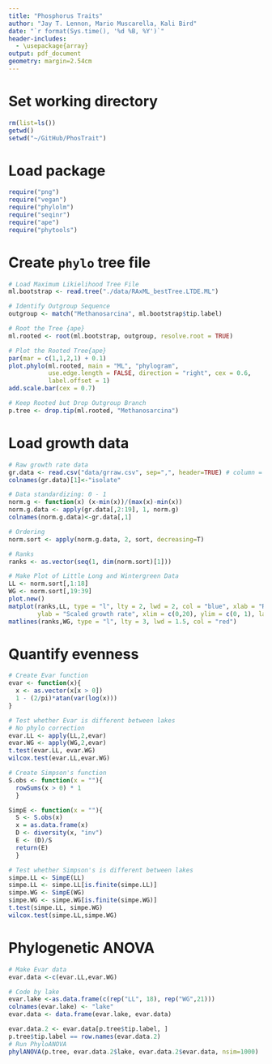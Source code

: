 ```yaml
---
title: "Phosphorus Traits"
author: "Jay T. Lennon, Mario Muscarella, Kali Bird"
date: "`r format(Sys.time(), '%d %B, %Y')`"
header-includes:
  - \usepackage{array}
output: pdf_document
geometry: margin=2.54cm
---
```


# Set working directory
```r
rm(list=ls())
getwd()
setwd("~/GitHub/PhosTrait")
```

# Load package
```r
require("png")
require("vegan")
require("phylolm")
require("seqinr")
require("ape")
require("phytools")
```

# Create `phylo` tree file
```r
# Load Maximum Likielihood Tree File
ml.bootstrap <- read.tree("./data/RAxML_bestTree.LTDE.ML")

# Identify Outgroup Sequence
outgroup <- match("Methanosarcina", ml.bootstrap$tip.label)

# Root the Tree {ape}
ml.rooted <- root(ml.bootstrap, outgroup, resolve.root = TRUE)

# Plot the Rooted Tree{ape}
par(mar = c(1,1,2,1) + 0.1)
plot.phylo(ml.rooted, main = "ML", "phylogram", 
           use.edge.length = FALSE, direction = "right", cex = 0.6, 
           label.offset = 1)
add.scale.bar(cex = 0.7)

# Keep Rooted but Drop Outgroup Branch
p.tree <- drop.tip(ml.rooted, "Methanosarcina")
```

# Load growth data
```r
# Raw growth rate data
gr.data <- read.csv("data/grraw.csv", sep=",", header=TRUE) # column = resources
colnames(gr.data)[1]<-"isolate"

# Data standardizing: 0 - 1
norm.g <- function(x) (x-min(x))/(max(x)-min(x))
norm.g.data <- apply(gr.data[,2:19], 1, norm.g)
colnames(norm.g.data)<-gr.data[,1]

# Ordering 
norm.sort <- apply(norm.g.data, 2, sort, decreasing=T)

# Ranks
ranks <- as.vector(seq(1, dim(norm.sort)[1]))

# Make Plot of Little Long and Wintergreen Data
LL <- norm.sort[,1:18]
WG <- norm.sort[,19:39]
plot.new()
matplot(ranks,LL, type = "l", lty = 2, lwd = 2, col = "blue", xlab = "Rank phosphorus preference",
        ylab = "Scaled growth rate", xlim = c(0,20), ylim = c(0, 1), las = 1)
matlines(ranks,WG, type = "l", lty = 3, lwd = 1.5, col = "red")
```

# Quantify evenness
```r
# Create Evar function
evar <- function(x){
  x <- as.vector(x[x > 0])
  1 - (2/pi)*atan(var(log(x)))
}

# Test whether Evar is different between lakes
# No phylo correction
evar.LL <- apply(LL,2,evar)
evar.WG <- apply(WG,2,evar)
t.test(evar.LL, evar.WG)
wilcox.test(evar.LL,evar.WG)

# Create Simpson's function
S.obs <- function(x = ""){
  rowSums(x > 0) * 1
  }

SimpE <- function(x = ""){
  S <- S.obs(x) 
  x = as.data.frame(x)
  D <- diversity(x, "inv")
  E <- (D)/S 
  return(E)
  }

# Test whether Simpson's is different between lakes
simpe.LL <- SimpE(LL) 
simpe.LL <- simpe.LL[is.finite(simpe.LL)]
simpe.WG <- SimpE(WG)
simpe.WG <- simpe.WG[is.finite(simpe.WG)]
t.test(simpe.LL, simpe.WG)
wilcox.test(simpe.LL,simpe.WG)
```

# Phylogenetic ANOVA
```r
# Make Evar data
evar.data <-c(evar.LL,evar.WG)

# Code by lake
evar.lake <-as.data.frame(c(rep("LL", 18), rep("WG",21)))
colnames(evar.lake) <- "lake"
evar.data <- data.frame(evar.lake, evar.data)

evar.data.2 <- evar.data[p.tree$tip.label, ]
p.tree$tip.label == row.names(evar.data.2)
# Run PhyloANOVA
phylANOVA(p.tree, evar.data.2$lake, evar.data.2$evar.data, nsim=1000)
```